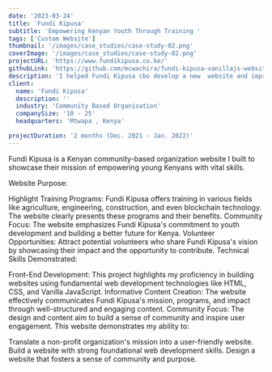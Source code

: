 ```yaml
---
date: '2023-03-24'
title: 'Fundi Kipusa'
subtitle: 'Empowering Kenyan Youth Through Training '
tags: ['Custom Website']
thumbnail: '/images/case_studies/case-study-02.png'
coverImage: '/images/case_studies/case-study-02.png'
projectURL: 'https://www.fundikipusa.co.ke/'
githubLink: 'https://github.com/mcwachira/fundi-kipusa-vanillajs-website'
description: 'I helped Fundi Kipusa cbo develop a new  website and improved their online presence.'
client:
  name: 'Fundi Kipusa'
  description: ''
  industry: 'Community Based Organisation'
  companySize: '10 - 25'
  headquarters: 'Mtwapa , Kenya'

projectDuration: '2 months (Dec. 2021 - Jan. 2022)'
---
```


Fundi Kipusa is a Kenyan community-based organization website I built to showcase their mission of empowering young Kenyans with vital skills.

Website Purpose:

Highlight Training Programs: Fundi Kipusa offers training in various fields like agriculture, engineering, construction, and even blockchain technology. The website clearly presents these programs and their benefits.
Community Focus: The website emphasizes Fundi Kipusa's commitment to youth development and building a better future for Kenya.
Volunteer Opportunities: Attract potential volunteers who share Fundi Kipusa's vision by showcasing their impact and the opportunity to contribute.
Technical Skills Demonstrated:

Front-End Development: This project highlights my proficiency in building websites using fundamental web development technologies like HTML, CSS, and Vanilla JavaScript.
Informative Content Creation: The website effectively communicates Fundi Kipusa's mission, programs, and impact through well-structured and engaging content.
Community Focus: The design and content aim to build a sense of community and inspire user engagement.
This website demonstrates my ability to:

Translate a non-profit organization's mission into a user-friendly website.
Build a website with strong foundational web development skills.
Design a website that fosters a sense of community and purpose.
